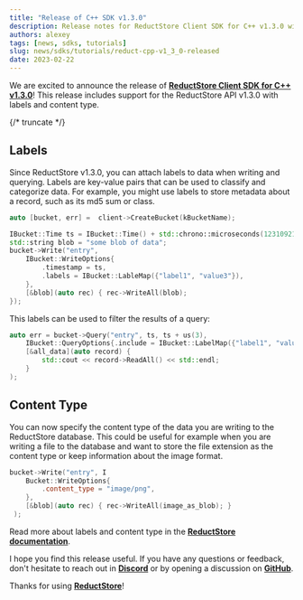 ```yaml
---
title: "Release of C++ SDK v1.3.0"
description: Release notes for ReductStore Client SDK for C++ v1.3.0 with support for labels and content type
authors: alexey
tags: [news, sdks, tutorials]
slug: news/sdks/tutorials/reduct-cpp-v1_3_0-released
date: 2023-02-22
---
```


We are excited to announce the release
of [**ReductStore Client SDK for C++ v1.3.0**](https://github.com/reductstore/reduct-cpp/releases/tag/v1.3.0)! This release
includes support for the ReductStore API v1.3.0 with labels and content type.

{/* truncate */}

## Labels

Since ReductStore v1.3.0, you can attach labels to data when writing and querying. Labels are key-value pairs that can be used
to classify and categorize data. For example, you might use labels to store metadata about a record, such as its md5 sum or class.

```cpp
auto [bucket, err] =  client->CreateBucket(kBucketName);

IBucket::Time ts = IBucket::Time() + std::chrono::microseconds(123109210);
std::string blob = "some blob of data";
bucket->Write("entry",
    IBucket::WriteOptions{
        .timestamp = ts,
        .labels = IBucket::LableMap({"label1", "value3"}),
    },
    [&blob](auto rec) { rec->WriteAll(blob); 
});

```

This labels can be used to filter the results of a query:

```cpp
auto err = bucket->Query("entry", ts, ts + us(3), 
    IBucket::QueryOptions{.include = IBucket::LabelMap({"label1", "value1"})},
    [&all_data](auto record) {
        std::cout << record->ReadAll() << std::endl;
    }
);

```

## Content Type

You can now specify the content type of the data you are writing to the ReductStore database. This could be useful for example
when you are writing a file to the database and want to store the file extension as the content type or keep information about
the image format.

```cpp
bucket->Write("entry", I
    Bucket::WriteOptions{
        .content_type = "image/png",
    },
    [&blob](auto rec) { rec->WriteAll(image_as_blob); }
 );
```

Read more about labels and content type in the [**ReductStore documentation**](/docs/getting-started). 

I hope you find this release useful. If you have any questions or feedback, don't hesitate to reach out in [**Discord**](https://discord.gg/8wPtPGJYsn)
or by opening a discussion on [**GitHub**](https://github.com/reductstore/reductstore/discussions).

Thanks for using [**ReductStore**](https://www.reduct.store)!